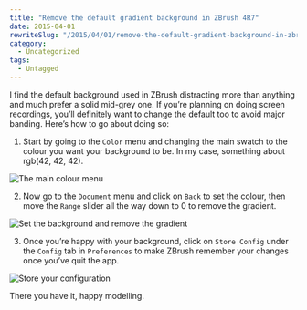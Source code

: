 ```yaml
---
title: "Remove the default gradient background in ZBrush 4R7"
date: 2015-04-01
rewriteSlug: "/2015/04/01/remove-the-default-gradient-background-in-zbrush-4r7/"
category:
  - Uncategorized
tags:
  - Untagged
---
```


I find the default background used in ZBrush distracting more than anything and much prefer a solid mid-grey one. If you’re planning on doing screen recordings, you’ll definitely want to change the default too to avoid major banding. Here’s how to go about doing so:

1) Start by going to the `Color` menu and changing the main swatch to the colour you want your background to be. In my case, something about rgb(42, 42, 42).

![The main colour menu](https://elliotekj.com/wp-content/uploads/2015/02/main_colour.png)

2) Now go to the `Document` menu and click on `Back` to set the colour, then move the `Range` slider all the way down to 0 to remove the gradient.

![Set the background and remove the gradient](https://elliotekj.com/wp-content/uploads/2015/04/set_background.png)

3) Once you’re happy with your background, click on `Store Config` under the `Config` tab in `Preferences` to make ZBrush remember your changes once you’ve quit the app.

![Store your configuration](https://elliotekj.com/wp-content/uploads/2015/04/store_config.png)

There you have it, happy modelling.
  